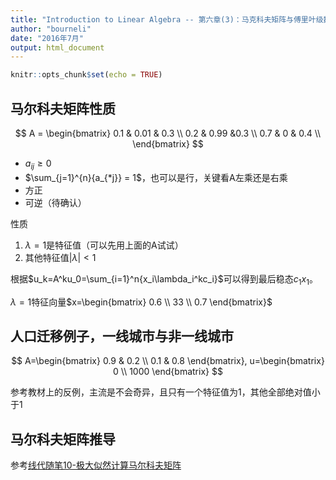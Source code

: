 ```yaml
---
title: "Introduction to Linear Algebra -- 第六章(3)：马克科夫矩阵与傅里叶级数"
author: "bourneli"
date: "2016年7月"
output: html_document
---
```


```r
knitr::opts_chunk$set(echo = TRUE)
```

## 马尔科夫矩阵性质

$$
  A = \begin{bmatrix}
    0.1 & 0.01 & 0.3 \\
    0.2 & 0.99 &0.3 \\
    0.7 & 0 & 0.4 \\
  \end{bmatrix}
$$



* $a_{ij} \ge 0$
* $\sum_{j=1}^{n}{a_{*j}} = 1$，也可以是行，关键看A左乘还是右乘
* 方正
* 可逆（待确认）

性质

1. $\lambda = 1$是特征值（可以先用上面的A试试）
2. 其他特征值$|\lambda| < 1$ 

根据$u_k=A^ku_0=\sum_{i=1}^n{x_i\lambda_i^kc_i}$可以得到最后稳态$c_1x_1$。

$\lambda=1$特征向量$x=\begin{bmatrix} 0.6 \\ 33 \\ 0.7 \end{bmatrix}$


## 人口迁移例子，一线城市与非一线城市

$$
  A=\begin{bmatrix} 0.9 & 0.2 \\ 0.1 & 0.8 \end{bmatrix}, u=\begin{bmatrix} 0 \\ 1000 \end{bmatrix}
$$

参考教材上的反例，主流是不会奇异，且只有一个特征值为1，其他全部绝对值小于1


## 马尔科夫矩阵推导

参考[线代随笔10-极大似然计算马尔科夫矩阵](http://bourneli.github.io/linear-algebra/statistic/optimization/2016/04/22/linear-algebra-10-maximum-likelihood-estimate-for-discrete-time-markov-chain-marix.html)

